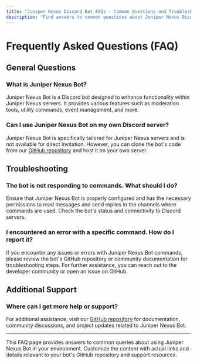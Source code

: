 ```yaml
---
title: "Juniper Nexus Discord Bot FAQs - Common Questions and Troubleshooting"
description: "Find answers to common questions about Juniper Nexus Discord Bot. Learn about its features, troubleshooting steps, and where to get additional support."
---
```


# Frequently Asked Questions (FAQ)

## General Questions

### What is Juniper Nexus Bot?

Juniper Nexus Bot is a Discord bot designed to enhance functionality within Juniper Nexus servers. It provides various features such as moderation tools, utility commands, event management, and more.

### Can I use Juniper Nexus Bot on my own Discord server?

Juniper Nexus Bot is specifically tailored for Juniper Nexus servers and is not available for direct invitation. However, you can clone the bot's code from our [GitHub repository](https://github.com/JuniperNexus/discord-bot) and host it on your own server.

## Troubleshooting

### The bot is not responding to commands. What should I do?

Ensure that Juniper Nexus Bot is properly configured and has the necessary permissions to read messages and send replies in the channels where commands are used. Check the bot's status and connectivity to Discord servers.

### I encountered an error with a specific command. How do I report it?

If you encounter any issues or errors with Juniper Nexus Bot commands, please review the bot's GitHub repository or community documentation for troubleshooting steps. For further assistance, you can reach out to the developer community or open an issue on GitHub.

## Additional Support

### Where can I get more help or support?

For additional assistance, visit our [GitHub repository](https://github.com/JuniperNexus/discord-bot) for documentation, community discussions, and project updates related to Juniper Nexus Bot.

---

This FAQ page provides answers to common queries about using Juniper Nexus Bot in your environment. Customize the content with actual links and details relevant to your bot's GitHub repository and support resources.
